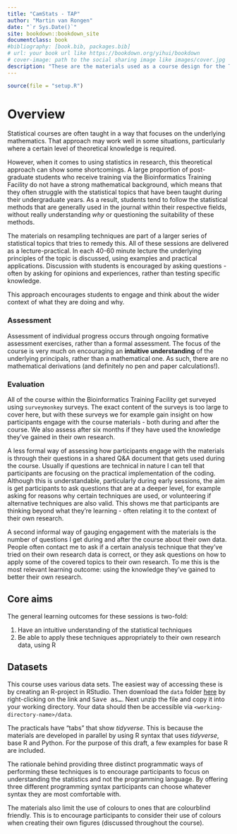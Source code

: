 ```yaml
--- 
title: "CamStats - TAP"
author: "Martin van Rongen"
date: "`r Sys.Date()`"
site: bookdown::bookdown_site
documentclass: book
#bibliography: [book.bib, packages.bib]
# url: your book url like https://bookdown.org/yihui/bookdown
# cover-image: path to the social sharing image like images/cover.jpg
description: "These are the materials used as a course design for the Teaching Associate's Programme, Cambridge University. They are an adaptation of the materials I developed for the CamStats series of statistics." 
---
```


```r
source(file = "setup.R")
```

# Overview

Statistical courses are often taught in a way that focuses on the underlying mathematics. That approach may work well in some situations, particularly where a certain level of theoretical knowledge is required.

However, when it comes to using statistics in research, this theoretical approach can show some shortcomings. A large proportion of post-graduate students who receive training via the Bioinformatics Training Facility do not have a strong mathematical background, which means that they often struggle with the statistical topics that have been taught during their undergraduate years. As a result, students tend to follow the statistical methods that are generally used in the journal within their respective fields, without really understanding _why_ or questioning the suitability of these methods.

The materials on resampling techniques are part of a larger series of statistical topics that tries to remedy this. All of these sessions are delivered as a lecture-practical. In each 40-60 minute lecture the underlying principles of the topic is discussed, using examples and practical applications. Discussion with students is encouraged by asking questions - often by asking for opinions and experiences, rather than testing specific knowledge.

This approach encourages students to engage and think about the wider context of what they are doing and why.

### Assessment
Assessment of individual progress occurs through ongoing formative assessment exercises, rather than a formal assessment. The focus of the course is very much on encouraging an **intuitive understanding** of the underlying principals, rather than a mathematical one. As such, there are no mathematical derivations (and definitely no pen and paper calculations!).

### Evaluation
All of the course within the Bioinformatics Training Facility get surveyed using `surveymonkey` surveys. The exact content of the surveys is too large to cover here, but with these surveys we for example gain insight on how participants engage with the course materials - both during and after the course. We also assess after six months if they have used the knowledge they've gained in their own research.

A less formal way of assessing how participants engage with the materials is through their questions in a shared Q&A document that gets used during the course. Usually if questions are technical in nature I can tell that participants are focusing on the practical implementation of the coding. Although this is understandable, particularly during early sessions, the aim is get participants to ask questions that are at a deeper level, for example asking for reasons why certain techniques are used, or volunteering if alternative techniques are also valid. This shows me that participants are thinking beyond what they're learning - often relating it to the context of their own research.

A second informal way of gauging engagement with the materials is the number of questions I get during and after the course about their own data. People often contact me to ask if a certain analysis technique that they've tried on their own research data is correct, or they ask questions on how to apply some of the covered topics to their own research. To me this is the most relevant learning outcome: using the knowledge they've gained to better their own research.

## Core aims
The general learning outcomes for these sessions is two-fold:

:::highlight
1. Have an intuitive understanding of the statistical techniques
2. Be able to apply these techniques appropriately to their own research data, using R
:::

## Datasets {#index-datasets}

This course uses various data sets. The easiest way of accessing these is by creating an R-project in RStudio. Then download the `data` folder [here](camstats_data.zip) by right-clicking on the link and <kbd>Save as...</kbd>. Next unzip the file and copy it into your working directory. Your data should then be accessible via `<working-directory-name>/data`.

:::note
The practicals have "tabs" that show _tidyverse_. This is because the materials are developed in parallel by using R syntax that uses _tidyverse_, base R and Python. For the purpose of this draft, a few examples for base R are included.

The rationale behind providing three distinct programmatic ways of performing these techniques is to encourage participants to focus on understanding the statistics and not the programming language. By offering three different programming syntax participants can choose whatever syntax they are most comfortable with.

The materials also limit the use of colours to ones that are colourblind friendly. This is to encourage participants to consider their use of colours when creating their own figures (discussed throughout the course).
:::
